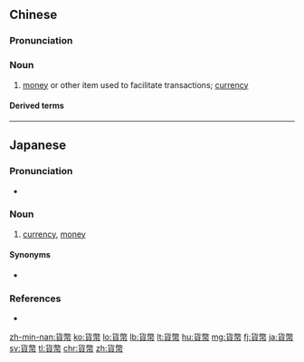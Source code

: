 {{also|货币}}
==Chinese==
{{zh-forms|s=货币}}

===Pronunciation===
{{zh-pron
|m=huòbì
|c=fo3 bai6
|h=pfs=fo-pi
|md=huó-bê
|mn=kh:hòe-pè/qz:hèr-pē/tp,xm:hè-pè/zz:hòe-pì
|w=2hu bi
|ma=y
|cat=n
}}

===Noun===
{{zh-noun}}

# [[money]] or other item used to facilitate transactions; [[currency]]
#: {{zh-x|非 貨幣 資產|non-'''monetary''' assets}}

====Derived terms====
{{zh-der|法償貨幣|法定貨幣|貨幣市場|貨幣主義}}

{{zh-cat|Intermediate}}

----

==Japanese==
{{ja-kanjitab|か|へい|yomi=on}}

===Pronunciation===
* {{ja-pron|かへい|y=o|acc=1|acc_ref=NHK}}

===Noun===
{{ja-noun|かへい}}

# [[currency]], [[money]]

====Synonyms====
* {{ja-r|お金|おかね}}

===References===
* {{R:Shogakukan}}
<references/>

[[zh-min-nan:貨幣]]
[[ko:貨幣]]
[[lo:貨幣]]
[[lb:貨幣]]
[[lt:貨幣]]
[[hu:貨幣]]
[[mg:貨幣]]
[[fj:貨幣]]
[[ja:貨幣]]
[[sv:貨幣]]
[[tl:貨幣]]
[[chr:貨幣]]
[[zh:貨幣]]
